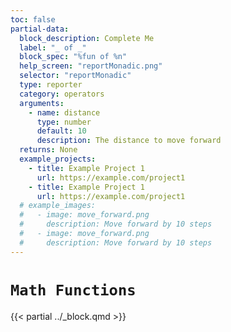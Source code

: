 ```yaml
---
toc: false
partial-data:
  block_description: Complete Me
  label: "_ of _"
  block_spec: "%fun of %n"
  help_screen: "reportMonadic.png"
  selector: "reportMonadic"
  type: reporter
  category: operators
  arguments:
    - name: distance
      type: number
      default: 10
      description: The distance to move forward
  returns: None
  example_projects:
    - title: Example Project 1
      url: https://example.com/project1
    - title: Example Project 1
      url: https://example.com/project1
  # example_images:
  #   - image: move_forward.png
  #     description: Move forward by 10 steps
  #   - image: move_forward.png
  #     description: Move forward by 10 steps
---
```


# `Math Functions` { .unnumbered }

{{< partial ../_block.qmd >}}
